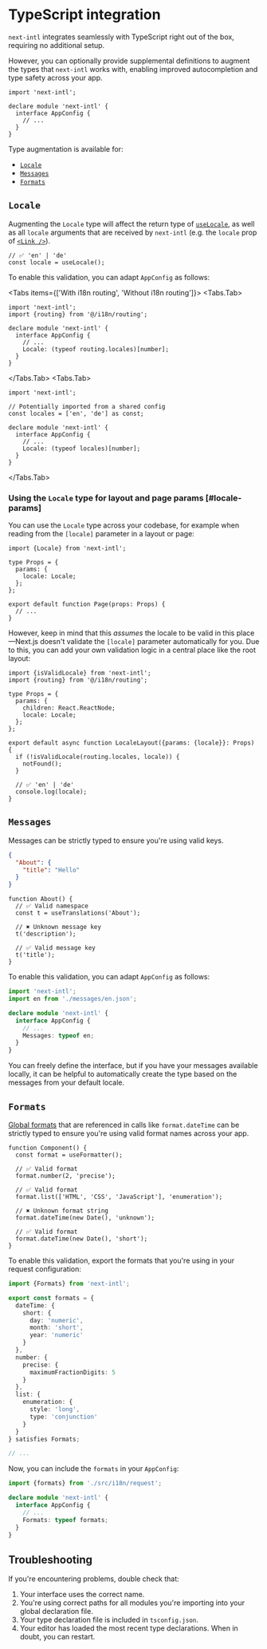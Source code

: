 
# TypeScript integration

`next-intl` integrates seamlessly with TypeScript right out of the box, requiring no additional setup.

However, you can optionally provide supplemental definitions to augment the types that `next-intl` works with, enabling improved autocompletion and type safety across your app.

```tsx filename="global.d.ts"
import 'next-intl';

declare module 'next-intl' {
  interface AppConfig {
    // ...
  }
}
```

Type augmentation is available for:

- [`Locale`](#locale)
- [`Messages`](#messages)
- [`Formats`](#formats)

## `Locale`

Augmenting the `Locale` type will affect the return type of [`useLocale`](/docs/usage/configuration#locale), as well as all `locale` arguments that are received by `next-intl` (e.g. the `locale` prop of [`<Link />`](/docs/routing/navigation#link)).

```tsx
// ✅ 'en' | 'de'
const locale = useLocale();
```

To enable this validation, you can adapt `AppConfig` as follows:

<Tabs items={['With i18n routing', 'Without i18n routing']}>
<Tabs.Tab>

```tsx filename="global.d.ts"
import 'next-intl';
import {routing} from '@/i18n/routing';

declare module 'next-intl' {
  interface AppConfig {
    // ...
    Locale: (typeof routing.locales)[number];
  }
}
```

</Tabs.Tab>
<Tabs.Tab>

```tsx filename="global.d.ts"
import 'next-intl';

// Potentially imported from a shared config
const locales = ['en', 'de'] as const;

declare module 'next-intl' {
  interface AppConfig {
    // ...
    Locale: (typeof locales)[number];
  }
}
```

</Tabs.Tab>
</Tabs>

### Using the `Locale` type for layout and page params [#locale-params]

You can use the `Locale` type across your codebase, for example when reading from the `[locale]` parameter in a layout or page:

```tsx filename="app/[locale]/page.tsx"
import {Locale} from 'next-intl';

type Props = {
  params: {
    locale: Locale;
  };
};

export default function Page(props: Props) {
  // ...
}
```

However, keep in mind that this _assumes_ the locale to be valid in this place—Next.js doesn't validate the `[locale]` parameter automatically for you. Due to this, you can add your own validation logic in a central place like the root layout:

```tsx filename="app/[locale]/layout.tsx"
import {isValidLocale} from 'next-intl';
import {routing} from '@/i18n/routing';

type Props = {
  params: {
    children: React.ReactNode;
    locale: Locale;
  };
};

export default async function LocaleLayout({params: {locale}}: Props) {
  if (!isValidLocale(routing.locales, locale)) {
    notFound();
  }

  // ✅ 'en' | 'de'
  console.log(locale);
}
```

## `Messages`

Messages can be strictly typed to ensure you're using valid keys.

```json filename="messages.json"
{
  "About": {
    "title": "Hello"
  }
}
```

```tsx
function About() {
  // ✅ Valid namespace
  const t = useTranslations('About');

  // ✖️ Unknown message key
  t('description');

  // ✅ Valid message key
  t('title');
}
```

To enable this validation, you can adapt `AppConfig` as follows:

```ts filename="global.d.ts"
import 'next-intl';
import en from './messages/en.json';

declare module 'next-intl' {
  interface AppConfig {
    // ...
    Messages: typeof en;
  }
}
```

You can freely define the interface, but if you have your messages available locally, it can be helpful to automatically create the type based on the messages from your default locale.

## `Formats`

[Global formats](/docs/usage/configuration#formats) that are referenced in calls like `format.dateTime` can be strictly typed to ensure you're using valid format names across your app.

```tsx
function Component() {
  const format = useFormatter();

  // ✅ Valid format
  format.number(2, 'precise');

  // ✅ Valid format
  format.list(['HTML', 'CSS', 'JavaScript'], 'enumeration');

  // ✖️ Unknown format string
  format.dateTime(new Date(), 'unknown');

  // ✅ Valid format
  format.dateTime(new Date(), 'short');
}
```

To enable this validation, export the formats that you're using in your request configuration:

```ts filename="i18n/request.ts"
import {Formats} from 'next-intl';

export const formats = {
  dateTime: {
    short: {
      day: 'numeric',
      month: 'short',
      year: 'numeric'
    }
  },
  number: {
    precise: {
      maximumFractionDigits: 5
    }
  },
  list: {
    enumeration: {
      style: 'long',
      type: 'conjunction'
    }
  }
} satisfies Formats;

// ...
```

Now, you can include the `formats` in your `AppConfig`:

```ts filename="global.d.ts"
import {formats} from './src/i18n/request';

declare module 'next-intl' {
  interface AppConfig {
    // ...
    Formats: typeof formats;
  }
}
```

## Troubleshooting

If you're encountering problems, double check that:

1. Your interface uses the correct name.
2. You're using correct paths for all modules you're importing into your global declaration file.
3. Your type declaration file is included in `tsconfig.json`.
4. Your editor has loaded the most recent type declarations. When in doubt, you can restart.
